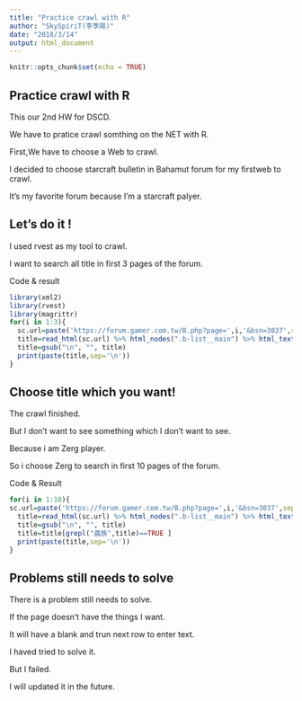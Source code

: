```yaml
---
title: "Practice crawl with R"
author: "SkySpiriT(李季陽)"
date: "2018/3/14"
output: html_document
---
```


```r
knitr::opts_chunk$set(echo = TRUE)
```

## Practice crawl with R

This our 2nd HW for DSCD.

We have to pratice crawl somthing on the NET with R.

First,We have to choose a Web to crawl.

I decided to choose starcraft bulletin in Bahamut forum for my firstweb to crawl.

It's my favorite forum because I'm a starcraft palyer.

## Let's do it !

I used rvest as my tool to crawl.

I want to search all title in first 3 pages of the forum.

Code & result
```r
library(xml2)
library(rvest)
library(magrittr)
for(i in 1:3){
  sc.url=paste('https://forum.gamer.com.tw/B.php?page=',i,'&bsn=3037',sep='')
  title=read_html(sc.url) %>% html_nodes(".b-list__main") %>% html_text()
  title=gsub("\n", "", title)
  print(paste(title,sep='\n'))
}
```

## Choose title which you want!
The crawl finished.

But I don't want to see something which I don't want to see.

Because i am Zerg player.

So i choose Zerg to search in first 10 pages of the forum.

Code & Result
```r
for(i in 1:10){
sc.url=paste('https://forum.gamer.com.tw/B.php?page=',i,'&bsn=3037',sep='')
  title=read_html(sc.url) %>% html_nodes(".b-list__main") %>% html_text()
  title=gsub("\n", "", title)
  title=title[grepl("蟲族",title)==TRUE ]
  print(paste(title,sep='\n'))
}
```
## Problems still needs to solve
There is a problem still needs to solve.

If the page doesn't have the things I want.

It will have a blank and trun next row to enter text.

I haved tried to solve it.

But I failed.

I will updated it in the future.

